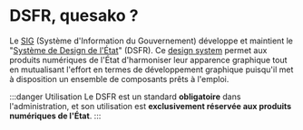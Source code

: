 
# DSFR, quesako ?

Le [SIG](https://www.gouvernement.fr/service-d-information-du-gouvernement-sig) (Système d'Information du Gouvernement) développe et maintient le "[Système de Design de l'État](https://www.systeme-de-design.gouv.fr)" (DSFR). Ce [design system](https://en.wikipedia.org/wiki/Design_system) permet aux produits numériques de l'État d'harmoniser leur apparence graphique tout en mutualisant l'effort en termes de développement graphique puisqu'il met à disposition un ensemble de composants prêts à l'emploi.

<CaptionedImage src={DsfrPreview} alt="" caption="Aperçu d'une page utilisant le DSFR" source="https://www.systeme-de-design.gouv.fr/a-propos" />

:::danger Utilisation
Le DSFR est un standard **obligatoire** dans l'administration, et son utilisation est **exclusivement réservée aux produits numériques de l'État**.
:::
